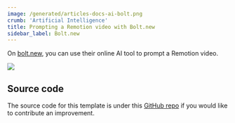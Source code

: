 ```yaml
---
image: /generated/articles-docs-ai-bolt.png
crumb: 'Artificial Intelligence'
title: Prompting a Remotion video with Bolt.new
sidebar_label: Bolt.new
---
```


On [bolt.new](https://bolt.new), you can use their online AI tool to prompt a Remotion video.

<img src="https://pub-646d808d9cb240cea53bedc76dd3cd0c.r2.dev/bolt-new.png" />

## Source code

The source code for this template is under this [GitHub repo](https://github.com/stackblitz/starters/tree/main/bolt-remotion) if you would like to contribute an improvement.
